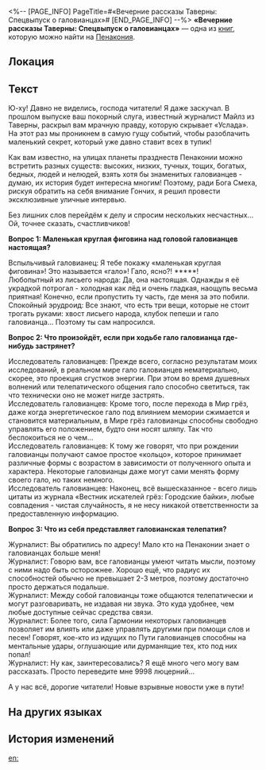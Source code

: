 <%-- [PAGE_INFO]
PageTitle=#«Вечерние рассказы Таверны: Спецвыпуск о галовианцах»#
[END_PAGE_INFO] --%>
{{Дополнить}}
{{Книга Инфобокс
|id           = 361
|Название     = 
|Изображение  = Предмет Газета.png
|Мир          = Пенакония
|Томов        = 1
|Автор        = <!--нужно добавить-->
|Описание     = Таблоид, написанный журналистом из Таверны. По большей части совершенная бессмыслица.
|Том1         = {{tx}}
|Источник1    = {{tx|Отсутствует источник}}
|Персонажи    = 
|Фракции      = 
}}
'''«Вечерние рассказы Таверны: Спецвыпуск о галовианцах»''' — одна из [[Книги|книг]], которую можно найти на [[Пенакония]].

==Локация==
{{Отметка карты|<!--название карты-->|<!--id отметки-->}}

==Текст==
Ю-ху! Давно не виделись, господа читатели! Я даже заскучал. В прошлом выпуске ваш покорный слуга, известный журналист Майлз из Таверны, раскрыл вам мрачную правду, которую скрывает «Услада». На этот раз мы проникнем в самую гущу событий, чтобы разоблачить маленький секрет, который уже давно ставит всех в тупик!

Как вам известно, на улицах планеты празднеств Пенаконии можно встретить разных существ: высоких, низких, тучных, тощих, богатых, бедных, людей и нелюдей, взять хотя бы знаменитых галовианцев - думаю, их история будет интересна многим! Поэтому, ради Бога Смеха, рискуя обратить на себя внимание Гончих, я решил провести эксклюзивные уличные интервью.

Без лишних слов перейдём к делу и спросим нескольких несчастных... Ой, точнее сказать, счастливчиков!

'''Вопрос 1: Маленькая круглая фиговина над головой галовианцев настоящая?'''

Вспыльчивый галовианец: Я тебе покажу «маленькая круглая фиговина»! Это называется «гало»! Гало, ясно?! *****!<br />
Любопытный из лисьего народа: Да, она настоящая. Однажды я её украдкой потрогал - холодная как лёд и очень гладкая, наощупь весьма приятная! Конечно, если пропустить ту часть, где меня за это побили.<br />
Спокойный эрудроид: Все знают, что есть три вещи, которые не стоит трогать руками: хвост лисьего народа, клубок пепеши и гало галовианца... Поэтому ты сам напросился.

'''Вопрос 2: Что произойдёт, если при ходьбе гало галовианца где-нибудь застрянет?'''

Исследователь галовианцев: Прежде всего, согласно результатам моих исследований, в реальном мире гало галовианцев нематериально, скорее, это проекция сгустков энергии. При этом во время душевных волнений или телепатического общения гало способно светиться, так что технически оно не может нигде застрять.<br />
Исследователь галовианцев: Кроме того, после перехода в Мир грёз, даже когда энергетическое гало под влиянием мемории сжимается и становится материальным, в Мире грёз галовианцы способны свободно управлять его положением, будто они носят шляпу. Так что беспокоиться не о чем...<br />
Исследователь галовианцев: К тому же говорят, что при рождении галовианцы получают самое простое «кольцо», которое принимает различные формы с возрастом в зависимости от полученного опыта и характера. Некоторые галовианцы даже могут сами менять форму своего гало, но таких немного.<br />
Исследователь галовианцев: Наконец, всё вышесказанное - всего лишь цитаты из журнала «Вестник искателей грёз: Городские байки», любые совпадения - чистая случайность, я не несу никакой ответственности за предоставленную информацию.

'''Вопрос 3: Что из себя представляет галовианская телепатия?'''

Журналист: Вы обратились по адресу! Мало кто на Пенаконии знает о галовианцах больше меня!<br />
Журналист: Говорю вам, все галовианцы умеют читать мысли, поэтому с ними надо быть осторожнее. Хорошо ещё, что радиус их способностей обычно не превышает 2-3 метров, поэтому достаточно просто держаться подальше.<br />
Журналист: Между собой галовианцы тоже общаются телепатически и могут разговаривать, не издавая ни звука. Это куда удобнее, чем любые доступные сейчас средства связи.<br />
Журналист: Более того, сила Гармонии некоторых галовианцев позволяет им влиять или даже управлять другими при помощи слов и песен! Говорят, кое-кто из идущих по Пути галовианцев способны на ментальные удары, оглушающие или дурманящие тех, кто под них попал!<br />
Журналист: Ну как, заинтересовались? Я ещё много чего могу вам рассказать. Просто переведите мне 9998 люцерний...

А у нас всё, дорогие читатели! Новые взрывные новости уже в пути!

==На других языках==
{{На других языках
|en   = Evening Tavern Stories: Halovian Special Issue
|zhs  = 酒馆夜谭：天环族特辑
|zht  = 酒館夜譚：天環族特輯
|ja   = 酒場の夜：天環族特集
|ko   = 술집 야화: 헤일로족 특집
|es   = Versión vespertina de Historias de la taberna: Edición especial aureoliana
|fr   = Histoires du soir à la Taverne&nbsp;: numéro spécial Haloviens
|ru   = «Вечерние рассказы Таверны: Спецвыпуск о галовианцах»
|th   = เรื่องเล่าจากบาร์: ฉบับพิเศษ Halovian
|vi   = Câu Chuyện Về Đêm Ở Quán Rượu: Số Đặc Biệt - Tộc Halovian
|de   = Abendliche Tavernengeschichten: Halovianer-Sonderausgabe
|id   = Pembicaraan Malam di Bar: Edisi Khusus Halovian
|pt   = Histórias Noturnas da Taverna: Edição Especial Haloviana
}}

==История изменений==
{{История изменений|3.5}}

[[en:]]